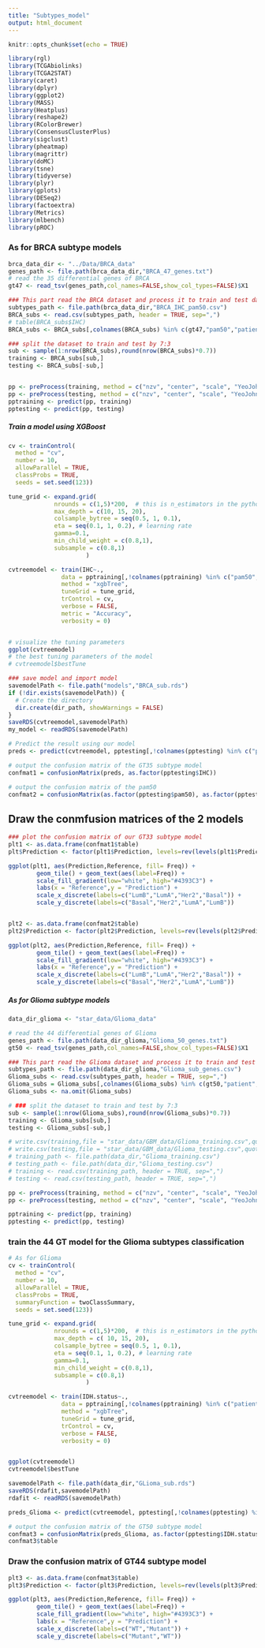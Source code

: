 ```yaml
---
title: "Subtypes_model"
output: html_document
---
```


```r
knitr::opts_chunk$set(echo = TRUE)
```


```r
library(rgl)
library(TCGAbiolinks)
library(TCGA2STAT)
library(caret)
library(dplyr)
library(ggplot2)
library(MASS)
library(Heatplus)
library(reshape2)
library(RColorBrewer)
library(ConsensusClusterPlus)
library(sigclust)
library(pheatmap)
library(magrittr)
library(doMC)
library(tsne)
library(tidyverse)
library(plyr)
library(gplots)
library(DESeq2)
library(factoextra)
library(Metrics)
library(mlbench)
library(pROC)
```

### As for BRCA subtype models

```r
brca_data_dir <- "../Data/BRCA_data"
genes_path <- file.path(brca_data_dir,"BRCA_47_genes.txt")
# read the 35 differential genes of BRCA
gt47 <- read_tsv(genes_path,col_names=FALSE,show_col_types=FALSE)$X1

### This part read the BRCA dataset and process it to train and test datasets by 7:3 with a total 750 samples
subtypes_path <- file.path(brca_data_dir,"BRCA_IHC_pam50.csv")
BRCA_subs <- read.csv(subtypes_path, header = TRUE, sep=",")
# table(BRCA_subs$IHC)
BRCA_subs <- BRCA_subs[,colnames(BRCA_subs) %in% c(gt47,"pam50","patient","IHC")]

### split the dataset to train and test by 7:3
sub <- sample(1:nrow(BRCA_subs),round(nrow(BRCA_subs)*0.7))
training <- BRCA_subs[sub,]
testing <- BRCA_subs[-sub,]


pp <- preProcess(training, method = c("nzv", "center", "scale", "YeoJohnson"))
pp <- preProcess(testing, method = c("nzv", "center", "scale", "YeoJohnson"))
pptraining <- predict(pp, training)
pptesting <- predict(pp, testing)
```

##### Train a model using XGBoost

```r
cv <- trainControl(
  method = "cv",
  number = 10,
  allowParallel = TRUE,
  classProbs = TRUE,
  seeds = set.seed(123))

tune_grid <- expand.grid(
             nrounds = c(1,5)*200,  # this is n_estimators in the python code above
             max_depth = c(10, 15, 20),
             colsample_bytree = seq(0.5, 1, 0.1),
             eta = seq(0.1, 1, 0.2), # learning rate
             gamma=0.1,
             min_child_weight = c(0.8,1),
             subsample = c(0.8,1)
                      )

cvtreemodel <- train(IHC~., 
               data = pptraining[,!colnames(pptraining) %in% c("pam50","patient")], 
               method = "xgbTree",
               tuneGrid = tune_grid,
               trControl = cv,
               verbose = FALSE,
               metric = "Accuracy",
               verbosity = 0)


# visualize the tuning parameters
ggplot(cvtreemodel)
# the best tuning parameters of the model
# cvtreemodel$bestTune

### save model and import model
savemodelPath <- file.path("models","BRCA_sub.rds")
if (!dir.exists(savemodelPath)) {
  # Create the directory
  dir.create(dir_path, showWarnings = FALSE)
}
saveRDS(cvtreemodel,savemodelPath)
my_model <- readRDS(savemodelPath)

# Predict the result using our model
preds <- predict(cvtreemodel, pptesting[,!colnames(pptesting) %in% c("pam50","patient")])

# output the confusion matrix of the GT35 subtype model
confmat1 = confusionMatrix(preds, as.factor(pptesting$IHC))

# output the confusion matrix of the pam50
confmat2 = confusionMatrix(as.factor(pptesting$pam50), as.factor(pptesting$IHC))
```

## Draw the conmfusion matrices of the 2 models

```r
### plot the confusion matrix of our GT33 subtype model
plt1 <- as.data.frame(confmat1$table)
plt$Prediction <- factor(plt1$Prediction, levels=rev(levels(plt1$Prediction)))

ggplot(plt1, aes(Prediction,Reference, fill= Freq)) +
        geom_tile() + geom_text(aes(label=Freq)) +
        scale_fill_gradient(low="white", high="#4393C3") +
        labs(x = "Reference",y = "Prediction") +
        scale_x_discrete(labels=c("LumB","LumA","Her2","Basal")) +
        scale_y_discrete(labels=c("Basal","Her2","LumA","LumB"))


plt2 <- as.data.frame(confmat2$table)
plt2$Prediction <- factor(plt2$Prediction, levels=rev(levels(plt2$Prediction)))

ggplot(plt2, aes(Prediction,Reference, fill= Freq)) +
        geom_tile() + geom_text(aes(label=Freq)) +
        scale_fill_gradient(low="white", high="#4393C3") +
        labs(x = "Reference",y = "Prediction") +
        scale_x_discrete(labels=c("LumB","LumA","Her2","Basal")) +
        scale_y_discrete(labels=c("Basal","Her2","LumA","LumB"))

```

##### As for Glioma subtype models

```r
data_dir_glioma <- "star_data/Glioma_data"

# read the 44 differential genes of Glioma
genes_path <- file.path(data_dir_glioma,"Glioma_50_genes.txt")
gt50 <- read_tsv(genes_path,col_names=FALSE,show_col_types=FALSE)$X1

### This part read the Glioma dataset and process it to train and test datasets by 7:3 with a total 686 samples
subtypes_path <- file.path(data_dir_glioma,"Glioma_sub_genes.csv")
Glioma_subs <- read.csv(subtypes_path, header = TRUE, sep=",")
Glioma_subs = Glioma_subs[,colnames(Glioma_subs) %in% c(gt50,"patient","IDH.status")]
Glioma_subs <- na.omit(Glioma_subs)

# ### split the dataset to train and test by 7:3
sub <- sample(1:nrow(Glioma_subs),round(nrow(Glioma_subs)*0.7))
training <- Glioma_subs[sub,]
testing <- Glioma_subs[-sub,]

# write.csv(training,file = "star_data/GBM_data/Glioma_training.csv",quote=FALSE,row.names = FALSE)
# write.csv(testing,file = "star_data/GBM_data/Glioma_testing.csv",quote=FALSE,row.names = FALSE)
# training_path <- file.path(data_dir,"Glioma_training.csv")
# testing_path <- file.path(data_dir,"Glioma_testing.csv")
# training <- read.csv(training_path, header = TRUE, sep=",")
# testing <- read.csv(testing_path, header = TRUE, sep=",")

pp <- preProcess(training, method = c("nzv", "center", "scale", "YeoJohnson"))
pp <- preProcess(testing, method = c("nzv", "center", "scale", "YeoJohnson"))

pptraining <- predict(pp, training)
pptesting <- predict(pp, testing)
```

### train the 44 GT model for the Glioma subtypes classification

```r
# As for Glioma
cv <- trainControl(
  method = "cv",
  number = 10,
  allowParallel = TRUE,
  classProbs = TRUE,
  summaryFunction = twoClassSummary,
  seeds = set.seed(123))

tune_grid <- expand.grid(
             nrounds = c(1,5)*200,  # this is n_estimators in the python code above
             max_depth = c( 10, 15, 20),
             colsample_bytree = seq(0.5, 1, 0.1),
             eta = seq(0.1, 1, 0.2), # learning rate
             gamma=0.1,
             min_child_weight = c(0.8,1),
             subsample = c(0.8,1)
                      )

cvtreemodel <- train(IDH.status~., 
               data = pptraining[,!colnames(pptraining) %in% c("patient")], 
               method = "xgbTree",
               tuneGrid = tune_grid,
               trControl = cv,
               verbose = FALSE,
               verbosity = 0)


ggplot(cvtreemodel)
cvtreemodel$bestTune

savemodelPath <- file.path(data_dir,"GLioma_sub.rds")
saveRDS(rdafit,savemodelPath)
rdafit <- readRDS(savemodelPath)

preds_Glioma <- predict(cvtreemodel, pptesting[,!colnames(pptesting) %in% c("patient")])

# output the confusion matrix of the GT50 subtype model
confmat3 = confusionMatrix(preds_Glioma, as.factor(pptesting$IDH.status))
confmat3$table
```

### Draw the confusion matrix of GT44 subtype model

```r
plt3 <- as.data.frame(confmat3$table)
plt3$Prediction <- factor(plt3$Prediction, levels=rev(levels(plt3$Prediction)))

ggplot(plt3, aes(Prediction,Reference, fill= Freq)) +
        geom_tile() + geom_text(aes(label=Freq)) +
        scale_fill_gradient(low="white", high="#4393C3") +
        labs(x = "Reference",y = "Prediction") +
        scale_x_discrete(labels=c("WT","Mutant")) +
        scale_y_discrete(labels=c("Mutant","WT"))
```

